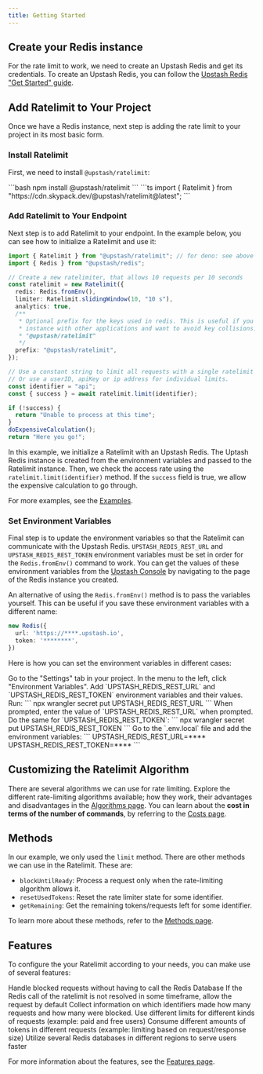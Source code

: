 ```yaml
---
title: Getting Started
---
```


## Create your Redis instance

For the rate limit to work, we need to create an Upstash Redis and get its credentials. To create an Upstash Redis, you can follow the [Upstash Redis "Get Started" guide](https://upstash.com/docs/redis/overall/getstarted).

## Add Ratelimit to Your Project

Once we have a Redis instance, next step is adding the rate limit to your project in its most basic form.

### Install Ratelimit

First, we need to install `@upstash/ratelimit`:

<Tabs>
  <Tab title="npm">
    ```bash
    npm install @upstash/ratelimit
    ```
  </Tab>
  <Tab title="deno">
    ```ts
    import { Ratelimit } from "https://cdn.skypack.dev/@upstash/ratelimit@latest";
    ```
  </Tab>
</Tabs>

### Add Ratelimit to Your Endpoint

Next step is to add Ratelimit to your endpoint. In the example below, you can see how to initialize a Ratelimit and use it:

```ts
import { Ratelimit } from "@upstash/ratelimit"; // for deno: see above
import { Redis } from "@upstash/redis";

// Create a new ratelimiter, that allows 10 requests per 10 seconds
const ratelimit = new Ratelimit({
  redis: Redis.fromEnv(),
  limiter: Ratelimit.slidingWindow(10, "10 s"),
  analytics: true,
  /**
   * Optional prefix for the keys used in redis. This is useful if you want to share a redis
   * instance with other applications and want to avoid key collisions. The default prefix is
   * "@upstash/ratelimit"
   */
  prefix: "@upstash/ratelimit",
});

// Use a constant string to limit all requests with a single ratelimit
// Or use a userID, apiKey or ip address for individual limits.
const identifier = "api";
const { success } = await ratelimit.limit(identifier);

if (!success) {
  return "Unable to process at this time";
}
doExpensiveCalculation();
return "Here you go!";
```

In this example, we initialize a Ratelimit with an Upstash Redis. The Uptash Redis instance is created from the environment variables and passed to the Ratelimit instance. Then, we check the access rate using the `ratelimit.limit(identifier)` method. If the `success` field is true, we allow the expensive calculation to go through.

For more examples, see the [Examples](https://upstash.com/docs/oss/sdks/ts/ratelimit/overview#examples).

### Set Environment Variables

Final step is to update the environment variables so that the Ratelimit can communicate with the Upstash Redis. `UPSTASH_REDIS_REST_URL` and `UPSTASH_REDIS_REST_TOKEN` environment variables must be set in order for the `Redis.fromEnv()` command to work. You can get the values of these environment variables from the [Upstash Console](https://console.upstash.com/redis) by navigating to the page of the Redis instance you created.

An alternative of using the `Redis.fromEnv()` method is to pass the variables yourself. This can be useful if you save these environment variables with a different name:

```ts
new Redis({
  url: 'https://****.upstash.io',
  token: '********',
})
```

Here is how you can set the environment variables in different cases:

<Tabs>
  <Tab title="Vercel">
    Go to the "Settings" tab in your project. In the menu to the left, click "Environment Variables". Add `UPSTASH_REDIS_REST_URL` and `UPSTASH_REDIS_REST_TOKEN` environment variables and their values.
  </Tab>
  <Tab title="Cloudflare Worker (Wrangler)">
    Run:
    ```
    npx wrangler secret put UPSTASH_REDIS_REST_URL
    ```
    When prompted, enter the value of `UPSTASH_REDIS_REST_URL` when prompted. Do the same for `UPSTASH_REDIS_REST_TOKEN`:
    ```
    npx wrangler secret put UPSTASH_REDIS_REST_TOKEN
    ```
  </Tab>
  <Tab title="Local Nextjs Project">
    Go to the `.env.local` file and add the environment variables:
    ```
    UPSTASH_REDIS_REST_URL=****
    UPSTASH_REDIS_REST_TOKEN=****
    ```
  </Tab>
</Tabs>

## Customizing the Ratelimit Algorithm

There are several algorithms we can use for rate limiting. Explore the different rate-limiting algorithms available; how they work, their advantages and disadvantages in the [Algorithms page](https://upstash.com/docs/oss/sdks/ts/ratelimit/algorithms). You can learn about the **cost in terms of the number of commands**, by referring to the [Costs page](https://upstash.com/docs/oss/sdks/ts/ratelimit/costs).

## Methods

In our example, we only used the `limit` method. There are other methods we can use in the Ratelimit. These are:
- `blockUntilReady`: Process a request only when the rate-limiting algorithm allows it.
- `resetUsedTokens`: Reset the rate limiter state for some identifier.
- `getRemaining`: Get the remaining tokens/requests left for some identifier.

To learn more about these methods, refer to the [Methods page](https://upstash.com/docs/oss/sdks/ts/ratelimit/methods).

## Features

To configure the your Ratelimit according to your needs, you can make use of several features:

<CardGroup cols={2}>
  <Card title="Caching" icon="shield-halved" href='https://upstash.com/docs/oss/sdks/ts/ratelimit/features#caching'>
    Handle blocked requests without having to call the Redis Database
  </Card>
  <Card title="Timeout" icon="stopwatch" href='https://upstash.com/docs/oss/sdks/ts/ratelimit/features#timeout'>
    If the Redis call of the ratelimit is not resolved in some timeframe, allow the request by default
  </Card>
  <Card title="Analytics & Dashboard" icon="magnifying-glass-chart" href='https://upstash.com/docs/oss/sdks/ts/ratelimit/features#analytics-and-dashboard'>
    Collect information on which identifiers made how many requests and how many were blocked.
  </Card>
  <Card title="Multiple Limits" icon="gears" href='https://upstash.com/docs/oss/sdks/ts/ratelimit/features#using-multiple-limits'>
    Use different limits for different kinds of requests (example: paid and free users)
  </Card>
  <Card title="Custom Rates" icon="chart-simple" href='https://upstash.com/docs/oss/sdks/ts/ratelimit/features#custom-rates'>
    Consume different amounts of tokens in different requests (example: limiting based on request/response size)
  </Card>
  <Card title="Multi Region" icon="globe" href='https://upstash.com/docs/oss/sdks/ts/ratelimit/features#multi-region'>
    Utilize several Redis databases in different regions to serve users faster
  </Card>
</CardGroup>

For more information about the features, see the [Features page](https://upstash.com/docs/oss/sdks/ts/ratelimit/features).
